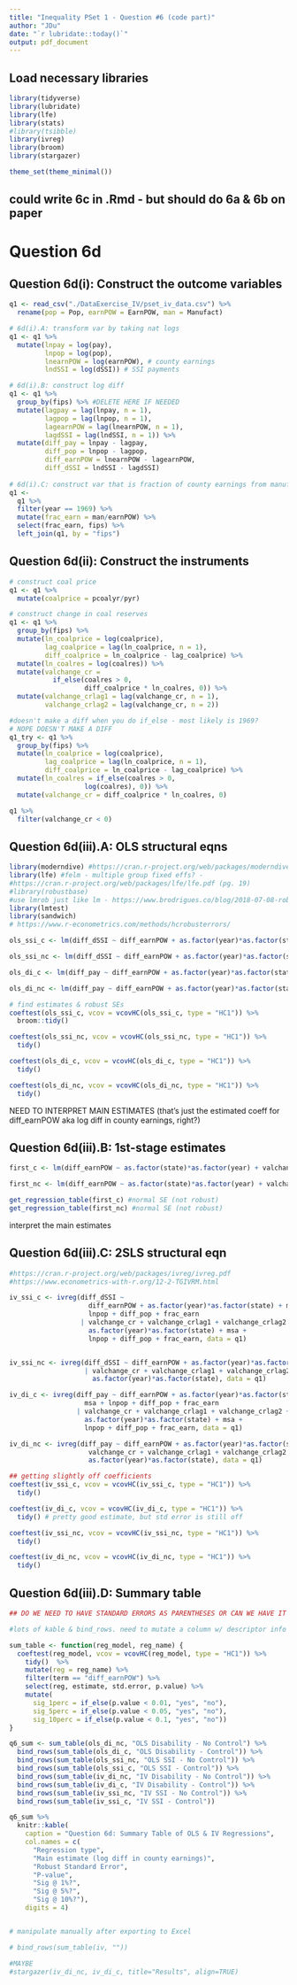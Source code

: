 ```yaml
---
title: "Inequality PSet 1 - Question #6 (code part)"
author: "JDu"
date: "`r lubridate::today()`"
output: pdf_document
---
```


## Load necessary libraries
```r
library(tidyverse)
library(lubridate)
library(lfe)
library(stats)
#library(tsibble)
library(ivreg)
library(broom)
library(stargazer)

theme_set(theme_minimal())
```

## could write 6c in .Rmd - but should do 6a & 6b on paper

# Question 6d

## Question 6d(i): Construct the outcome variables

```r
q1 <- read_csv("./DataExercise_IV/pset_iv_data.csv") %>%
  rename(pop = Pop, earnPOW = EarnPOW, man = Manufact)

# 6d(i).A: transform var by taking nat logs
q1 <- q1 %>%
  mutate(lnpay = log(pay),
         lnpop = log(pop),
         lnearnPOW = log(earnPOW), # county earnings
         lndSSI = log(dSSI)) # SSI payments 

# 6d(i).B: construct log diff
q1 <- q1 %>%
  group_by(fips) %>% #DELETE HERE IF NEEDED
  mutate(lagpay = lag(lnpay, n = 1),
         lagpop = lag(lnpop, n = 1),
         lagearnPOW = lag(lnearnPOW, n = 1),
         lagdSSI = lag(lndSSI, n = 1)) %>%
  mutate(diff_pay = lnpay - lagpay,
         diff_pop = lnpop - lagpop,
         diff_earnPOW = lnearnPOW - lagearnPOW,
         diff_dSSI = lndSSI - lagdSSI) 
  
# 6d(i).C: construct var that is fraction of county earnings from manufacturing in 1969
q1 <- 
  q1 %>%
  filter(year == 1969) %>%
  mutate(frac_earn = man/earnPOW) %>%
  select(frac_earn, fips) %>%
  left_join(q1, by = "fips")
```

## Question 6d(ii): Construct the instruments

```r
# construct coal price
q1 <- q1 %>%
  mutate(coalprice = pcoalyr/pyr)

# construct change in coal reserves
q1 <- q1 %>%
  group_by(fips) %>%
  mutate(ln_coalprice = log(coalprice),
         lag_coalprice = lag(ln_coalprice, n = 1),
         diff_coalprice = ln_coalprice - lag_coalprice) %>%
  mutate(ln_coalres = log(coalres)) %>%
  mutate(valchange_cr = 
           if_else(coalres > 0,
                   diff_coalprice * ln_coalres, 0)) %>%
  mutate(valchange_crlag1 = lag(valchange_cr, n = 1),
         valchange_crlag2 = lag(valchange_cr, n = 2))

#doesn't make a diff when you do if_else - most likely is 1969?
# NOPE DOESN'T MAKE A DIFF
q1_try <- q1 %>%
  group_by(fips) %>%
  mutate(ln_coalprice = log(coalprice),
         lag_coalprice = lag(ln_coalprice, n = 1),
         diff_coalprice = ln_coalprice - lag_coalprice) %>%
  mutate(ln_coalres = if_else(coalres > 0,
                   log(coalres), 0)) %>%
  mutate(valchange_cr = diff_coalprice * ln_coalres, 0) 

q1 %>%
  filter(valchange_cr < 0)
```


## Question 6d(iii).A: OLS structural eqns

```r
library(moderndive) #https://cran.r-project.org/web/packages/moderndive/vignettes/why-moderndive.html
library(lfe) #felm - multiple group fixed effs? - 
#https://cran.r-project.org/web/packages/lfe/lfe.pdf (pg. 19)
#library(robustbase) 
#use lmrob just like lm - https://www.brodrigues.co/blog/2018-07-08-rob_stderr/
library(lmtest)
library(sandwich)
# https://www.r-econometrics.com/methods/hcrobusterrors/

ols_ssi_c <- lm(diff_dSSI ~ diff_earnPOW + as.factor(year)*as.factor(state) + msa + lnpop + diff_pop + frac_earn, data = q1)

ols_ssi_nc <- lm(diff_dSSI ~ diff_earnPOW + as.factor(year)*as.factor(state), data = q1)

ols_di_c <- lm(diff_pay ~ diff_earnPOW + as.factor(year)*as.factor(state) + msa + lnpop + diff_pop + frac_earn, data = q1)

ols_di_nc <- lm(diff_pay ~ diff_earnPOW + as.factor(year)*as.factor(state), data = q1)

# find estimates & robust SEs
coeftest(ols_ssi_c, vcov = vcovHC(ols_ssi_c, type = "HC1")) %>%
  broom::tidy() 

coeftest(ols_ssi_nc, vcov = vcovHC(ols_ssi_nc, type = "HC1")) %>%
  tidy()

coeftest(ols_di_c, vcov = vcovHC(ols_di_c, type = "HC1")) %>%
  tidy()

coeftest(ols_di_nc, vcov = vcovHC(ols_di_nc, type = "HC1")) %>%
  tidy()

```

NEED TO INTERPRET MAIN ESTIMATES (that's just the estimated coeff for diff_earnPOW aka log diff in county earnings, right?)

## Question 6d(iii).B: 1st-stage estimates

```r
first_c <- lm(diff_earnPOW ~ as.factor(state)*as.factor(year) + valchange_cr + msa + lnpop + diff_pop + frac_earn, data = q1)

first_nc <- lm(diff_earnPOW ~ as.factor(state)*as.factor(year) + valchange_cr, data = q1)

get_regression_table(first_c) #normal SE (not robust)
get_regression_table(first_nc) #normal SE (not robust)
```

interpret the main estimates

## Question 6d(iii).C: 2SLS structural eqn

```r
#https://cran.r-project.org/web/packages/ivreg/ivreg.pdf
#https://www.econometrics-with-r.org/12-2-TGIVRM.html

iv_ssi_c <- ivreg(diff_dSSI ~ 
                    diff_earnPOW + as.factor(year)*as.factor(state) + msa + 
                    lnpop + diff_pop + frac_earn 
                  | valchange_cr + valchange_crlag1 + valchange_crlag2 + 
                    as.factor(year)*as.factor(state) + msa + 
                    lnpop + diff_pop + frac_earn, data = q1)


iv_ssi_nc <- ivreg(diff_dSSI ~ diff_earnPOW + as.factor(year)*as.factor(state) 
                   | valchange_cr + valchange_crlag1 + valchange_crlag2 + 
                     as.factor(year)*as.factor(state), data = q1)

iv_di_c <- ivreg(diff_pay ~ diff_earnPOW + as.factor(year)*as.factor(state) + 
                   msa + lnpop + diff_pop + frac_earn 
                 | valchange_cr + valchange_crlag1 + valchange_crlag2 + 
                   as.factor(year)*as.factor(state) + msa + 
                   lnpop + diff_pop + frac_earn, data = q1)

iv_di_nc <- ivreg(diff_pay ~ diff_earnPOW + as.factor(year)*as.factor(state) | 
                    valchange_cr + valchange_crlag1 + valchange_crlag2 + 
                    as.factor(year)*as.factor(state), data = q1)

## getting slightly off coefficients
coeftest(iv_ssi_c, vcov = vcovHC(iv_ssi_c, type = "HC1")) %>%
  tidy() 

coeftest(iv_di_c, vcov = vcovHC(iv_di_c, type = "HC1")) %>%
  tidy() # pretty good estimate, but std error is still off

coeftest(iv_ssi_nc, vcov = vcovHC(iv_ssi_nc, type = "HC1")) %>%
  tidy() 

coeftest(iv_di_nc, vcov = vcovHC(iv_di_nc, type = "HC1")) %>%
  tidy() 


```


## Question 6d(iii).D: Summary table

```r
## DO WE NEED TO HAVE STANDARD ERRORS AS PARENTHESES OR CAN WE HAVE IT AS A SEPARATE COLUMN?

#lots of kable & bind_rows. need to mutate a column w/ descriptor info on which regression (e.g. ols, control/nc) the coeff corresponds to

sum_table <- function(reg_model, reg_name) {
  coeftest(reg_model, vcov = vcovHC(reg_model, type = "HC1")) %>%
    tidy()  %>%
    mutate(reg = reg_name) %>%
    filter(term == "diff_earnPOW") %>%
    select(reg, estimate, std.error, p.value) %>%
    mutate(
      sig_1perc = if_else(p.value < 0.01, "yes", "no"),
      sig_5perc = if_else(p.value < 0.05, "yes", "no"),
      sig_10perc = if_else(p.value < 0.1, "yes", "no"))
}

q6_sum <- sum_table(ols_di_nc, "OLS Disability - No Control") %>%
  bind_rows(sum_table(ols_di_c, "OLS Disability - Control")) %>%
  bind_rows(sum_table(ols_ssi_nc, "OLS SSI - No Control")) %>%
  bind_rows(sum_table(ols_ssi_c, "OLS SSI - Control")) %>%
  bind_rows(sum_table(iv_di_nc, "IV Disability - No Control")) %>%
  bind_rows(sum_table(iv_di_c, "IV Disability - Control")) %>%
  bind_rows(sum_table(iv_ssi_nc, "IV SSI - No Control")) %>%
  bind_rows(sum_table(iv_ssi_c, "IV SSI - Control"))

q6_sum %>%
  knitr::kable(
    caption = "Question 6d: Summary Table of OLS & IV Regressions", 
    col.names = c(
      "Regression type",
      "Main estimate (log diff in county earnings)", 
      "Robust Standard Error",
      "P-value",
      "Sig @ 1%?",
      "Sig @ 5%?",
      "Sig @ 10%?"),
    digits = 4)


# manipulate manually after exporting to Excel

# bind_rows(sum_table(iv, ""))

#MAYBE
#stargazer(iv_di_nc, iv_di_c, title="Results", align=TRUE)



```

